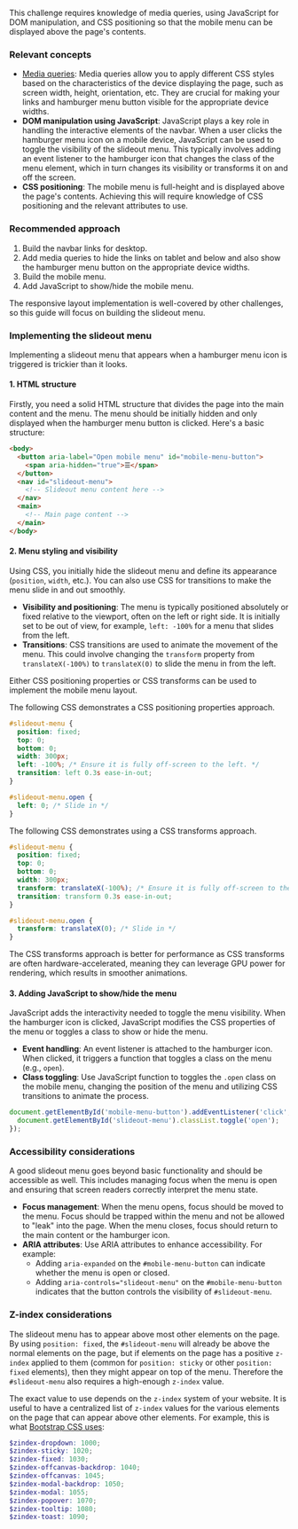 This challenge requires knowledge of media queries, using JavaScript for DOM manipulation, and CSS positioning so that the mobile menu can be displayed above the page's contents.

### Relevant concepts

- [Media queries](https://developer.mozilla.org/en-US/docs/Web/CSS/CSS_media_queries/Using_media_queries): Media queries allow you to apply different CSS styles based on the characteristics of the device displaying the page, such as screen width, height, orientation, etc. They are crucial for making your links and hamburger menu button visible for the appropriate device widths.
- **DOM manipulation using JavaScript**: JavaScript plays a key role in handling the interactive elements of the navbar. When a user clicks the hamburger menu icon on a mobile device, JavaScript can be used to toggle the visibility of the slideout menu. This typically involves adding an event listener to the hamburger icon that changes the class of the menu element, which in turn changes its visibility or transforms it on and off the screen.
- **CSS positioning**: The mobile menu is full-height and is displayed above the page's contents. Achieving this will require knowledge of CSS positioning and the relevant attributes to use.

### Recommended approach

1. Build the navbar links for desktop.
2. Add media queries to hide the links on tablet and below and also show the hamburger menu button on the appropriate device widths.
3. Build the mobile menu.
4. Add JavaScript to show/hide the mobile menu.

The responsive layout implementation is well-covered by other challenges, so this guide will focus on building the slideout menu.

### Implementing the slideout menu

Implementing a slideout menu that appears when a hamburger menu icon is triggered is trickier than it looks.

#### 1. HTML structure

Firstly, you need a solid HTML structure that divides the page into the main content and the menu. The menu should be initially hidden and only displayed when the hamburger menu button is clicked. Here's a basic structure:

```html
<body>
  <button aria-label="Open mobile menu" id="mobile-menu-button">
    <span aria-hidden="true">☰</span>
  </button>
  <nav id="slideout-menu">
    <!-- Slideout menu content here -->
  </nav>
  <main>
    <!-- Main page content -->
  </main>
</body>
```

#### 2. Menu styling and visibility

Using CSS, you initially hide the slideout menu and define its appearance (`position`, `width`, etc.). You can also use CSS for transitions to make the menu slide in and out smoothly.

- **Visibility and positioning**: The menu is typically positioned absolutely or fixed relative to the viewport, often on the left or right side. It is initially set to be out of view, for example, `left: -100%` for a menu that slides from the left.
- **Transitions**: CSS transitions are used to animate the movement of the menu. This could involve changing the `transform` property from `translateX(-100%)` to `translateX(0)` to slide the menu in from the left.

Either CSS positioning properties or CSS transforms can be used to implement the mobile menu layout.

The following CSS demonstrates a CSS positioning properties approach.

```css
#slideout-menu {
  position: fixed;
  top: 0;
  bottom: 0;
  width: 300px;
  left: -100%; /* Ensure it is fully off-screen to the left. */
  transition: left 0.3s ease-in-out;
}

#slideout-menu.open {
  left: 0; /* Slide in */
}
```

The following CSS demonstrates using a CSS transforms approach.

```css
#slideout-menu {
  position: fixed;
  top: 0;
  bottom: 0;
  width: 300px;
  transform: translateX(-100%); /* Ensure it is fully off-screen to the left. */
  transition: transform 0.3s ease-in-out;
}

#slideout-menu.open {
  transform: translateX(0); /* Slide in */
}
```

The CSS transforms approach is better for performance as CSS transforms are often hardware-accelerated, meaning they can leverage GPU power for rendering, which results in smoother animations.

#### 3. Adding JavaScript to show/hide the menu

JavaScript adds the interactivity needed to toggle the menu visibility. When the hamburger icon is clicked, JavaScript modifies the CSS properties of the menu or toggles a class to show or hide the menu.

- **Event handling**: An event listener is attached to the hamburger icon. When clicked, it triggers a function that toggles a class on the menu (e.g., `open`).
- **Class toggling**: Use JavaScript function to toggles the `.open` class on the mobile menu, changing the position of the menu and utilizing CSS transitions to animate the process.

```js
document.getElementById('mobile-menu-button').addEventListener('click', () => {
  document.getElementById('slideout-menu').classList.toggle('open');
});
```

### Accessibility considerations

A good slideout menu goes beyond basic functionality and should be accessible as well. This includes managing focus when the menu is open and ensuring that screen readers correctly interpret the menu state.

- **Focus management**: When the menu opens, focus should be moved to the menu. Focus should be trapped within the menu and not be allowed to "leak" into the page. When the menu closes, focus should return to the main content or the hamburger icon.
- **ARIA attributes**: Use ARIA attributes to enhance accessibility. For example:
  - Adding `aria-expanded` on the `#mobile-menu-button` can indicate whether the menu is open or closed.
  - Adding `aria-controls="slideout-menu"` on the `#mobile-menu-button` indicates that the button controls the visibility of `#slideout-menu`.

### Z-index considerations

The slideout menu has to appear above most other elements on the page. By using `position: fixed`, the `#slideout-menu` will already be above the normal elements on the page, but if elements on the page has a positive `z-index` applied to them (common for `position: sticky` or other `position: fixed` elements), then they might appear on top of the menu. Therefore the `#slideout-menu` also requires a high-enough `z-index` value.

The exact value to use depends on the `z-index` system of your website. It is useful to have a centralized list of `z-index` values for the various elements on the page that can appear above other elements. For example, this is what [Bootstrap CSS uses](https://github.com/twbs/bootstrap/blob/main/scss/_variables.scss#L1133):

```scss
$zindex-dropdown: 1000;
$zindex-sticky: 1020;
$zindex-fixed: 1030;
$zindex-offcanvas-backdrop: 1040;
$zindex-offcanvas: 1045;
$zindex-modal-backdrop: 1050;
$zindex-modal: 1055;
$zindex-popover: 1070;
$zindex-tooltip: 1080;
$zindex-toast: 1090;
```
